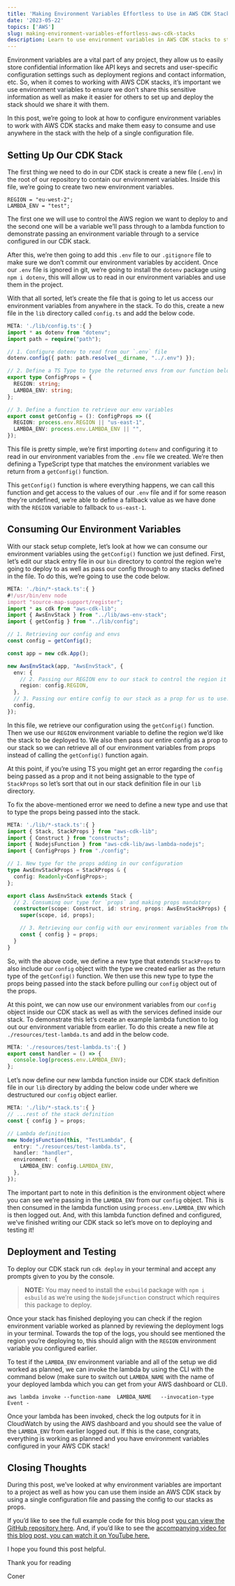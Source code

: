 ```yaml
---
title: 'Making Environment Variables Effortless to Use in AWS CDK Stacks!'
date: '2023-05-22'
topics: ['AWS']
slug: making-environment-variables-effortless-aws-cdk-stacks
description: Learn to use environment variables in AWS CDK stacks to store sensitive data and user-specific settings and make them easily consumable inside any stack!
---
```


Environment variables are a vital part of any project, they allow us to easily store confidential information like API keys and secrets and user-specific configuration settings such as deployment regions and contact information, etc. So, when it comes to working with AWS CDK stacks, it’s important we use environment variables to ensure we don’t share this sensitive information as well as make it easier for others to set up and deploy the stack should we share it with them.

In this post, we’re going to look at how to configure environment variables to work with AWS CDK stacks and make them easy to consume and use anywhere in the stack with the help of a single configuration file.

## Setting Up Our CDK Stack

The first thing we need to do in our CDK stack is create a new file (`.env`) in the root of our repository to contain our environment variables. Inside this file, we’re going to create two new environment variables.

```
REGION = "eu-west-2";
LAMBDA_ENV = "test";
```

The first one we will use to control the AWS region we want to deploy to and the second one will be a variable we’ll pass through to a lambda function to demonstrate passing an environment variable through to a service configured in our CDK stack.

After this, we’re then going to add this `.env` file to our `.gitignore` file to make sure we don’t commit our environment variables by accident. Once our `.env` file is ignored in git, we’re going to install the `dotenv` package using `npm i dotenv`, this will allow us to read in our environment variables and use them in the project.

With that all sorted, let’s create the file that is going to let us access our environment variables from anywhere in the stack. To do this, create a new file in the `lib` directory called `config.ts` and add the below code.

```ts
META: './lib/config.ts':{ }
import * as dotenv from "dotenv";
import path = require("path");

// 1. Configure dotenv to read from our `.env` file
dotenv.config({ path: path.resolve(__dirname, "../.env") });

// 2. Define a TS Type to type the returned envs from our function below.
export type ConfigProps = {
  REGION: string;
  LAMBDA_ENV: string;
};

// 3. Define a function to retrieve our env variables
export const getConfig = (): ConfigProps => ({
  REGION: process.env.REGION || "us-east-1",
  LAMBDA_ENV: process.env.LAMBDA_ENV || "",
});
```

This file is pretty simple, we’re first importing `dotenv` and configuring it to read in our environment variables from the `.env` file we created. We’re then defining a TypeScript type that matches the environment variables we return from a `getConfig()` function.

This `getConfig()` function is where everything happens, we can call this function and get access to the values of our `.env` file and if for some reason they’re undefined, we’re able to define a fallback value as we have done with the `REGION` variable to fallback to `us-east-1`.

## Consuming Our Environment Variables

With our stack setup complete, let’s look at how we can consume our environment variables using the `getConfig()` function we just defined. First, let’s edit our stack entry file in our `bin` directory to control the region we’re going to deploy to as well as pass our config through to any stacks defined in the file. To do this, we’re going to use the code below.

```ts
META: './bin/*-stack.ts':{ }
#!/usr/bin/env node
import "source-map-support/register";
import * as cdk from "aws-cdk-lib";
import { AwsEnvStack } from "../lib/aws-env-stack";
import { getConfig } from "../lib/config";

// 1. Retrieving our config and envs
const config = getConfig();

const app = new cdk.App();

new AwsEnvStack(app, "AwsEnvStack", {
  env: {
    // 2. Passing our REGION env to our stack to control the region it's deployed to
    region: config.REGION,
  },
  // 3. Passing our entire config to our stack as a prop for us to use.
  config,
});
```

In this file, we retrieve our configuration using the `getConfig()` function. Then we use our `REGION` environment variable to define the region we’d like the stack to be deployed to. We also then pass our entire config as a prop to our stack so we can retrieve all of our environment variables from props instead of calling the `getConfig()` function again.

At this point, if you’re using TS you might get an error regarding the `config` being passed as a prop and it not being assignable to the type of `StackProps` so let’s sort that out in our stack definition file in our `lib` directory.

To fix the above-mentioned error we need to define a new type and use that to type the props being passed into the stack.

```ts
META: './lib/*-stack.ts':{ }
import { Stack, StackProps } from "aws-cdk-lib";
import { Construct } from "constructs";
import { NodejsFunction } from "aws-cdk-lib/aws-lambda-nodejs";
import { ConfigProps } from "./config";

// 1. New type for the props adding in our configuration
type AwsEnvStackProps = StackProps & {
  config: Readonly<ConfigProps>;
};

export class AwsEnvStack extends Stack {
  // 2. Consuming our type for `props` and making props mandatory
  constructor(scope: Construct, id: string, props: AwsEnvStackProps) {
    super(scope, id, props);

    // 3. Retrieving our config with our environment variables from the props
    const { config } = props;
  }
}
```

So, with the above code, we define a new type that extends `StackProps` to also include our `config` object with the type we created earlier as the return type of the `getConfig()` function. We then use this new type to type the props being passed into the stack before pulling our `config` object out of the props.

At this point, we can now use our environment variables from our `config` object inside our CDK stack as well as with the services defined inside our stack. To demonstrate this let’s create an example lambda function to log out our environment variable from earlier. To do this create a new file at `./resources/test-lambda.ts` and add in the below code.

```ts
META: './resources/test-lambda.ts':{ }
export const handler = () => {
  console.log(process.env.LAMBDA_ENV);
};
```

Let’s now define our new lambda function inside our CDK stack definition file in our `lib` directory by adding the below code under where we destructured our `config` object earlier.

```ts
META: './lib/*-stack.ts':{ }
// ...rest of the stack definition
const { config } = props;

// Lambda definition
new NodejsFunction(this, "TestLambda", {
  entry: "./resources/test-lambda.ts",
  handler: "handler",
  environment: {
    LAMBDA_ENV: config.LAMBDA_ENV,
  },
});
```

The important part to note in this definition is the environment object where you can see we’re passing in the `LAMBDA_ENV` from our `config` object. This is then consumed in the lambda function using `process.env.LAMBDA_ENV` which is then logged out. And, with this lambda function defined and configured, we’ve finished writing our CDK stack so let’s move on to deploying and testing it!

## Deployment and Testing

To deploy our CDK stack run `cdk deploy` in your terminal and accept any prompts given to you by the console.

> **NOTE:** You may need to install the `esbuild` package with `npm i esbuild` as we’re using the `NodejsFunction` construct which requires this package to deploy.

Once your stack has finished deploying you can check if the region environment variable worked as planned by reviewing the deployment logs in your terminal. Towards the top of the logs, you should see mentioned the region you’re deploying to, this should align with the `REGION` environment variable you configured earlier.

To test if the `LAMBDA_ENV` environment variable and all of the setup we did worked as planned, we can invoke the lambda by using the CLI with the command below (make sure to switch out `LAMBDA_NAME` with the name of your deployed lambda which you can get from your AWS dashboard or CLI).

```
aws lambda invoke --function-name  LAMBDA_NAME   --invocation-type Event -
```

Once your lambda has been invoked, check the log outputs for it in CloudWatch by using the AWS dashboard and you should see the value of the `LAMBDA_ENV` from earlier logged out. If this is the case, congrats, everything is working as planned and you have environment variables configured in your AWS CDK stack!

## Closing Thoughts

During this post, we’ve looked at why environment variables are important to a project as well as how you can use them inside an AWS CDK stack by using a single configuration file and passing the config to our stacks as props.

If you’d like to see the full example code for this blog post [you can view the GitHub repository here](https://github.com/conermurphy/cdk-tutorials/tree/main/stack-envs). And, if you’d like to see the [accompanying video for this blog post, you can watch it on YouTube here.](https://youtu.be/yJ74jWIH3rc)

I hope you found this post helpful.

Thank you for reading

Coner
